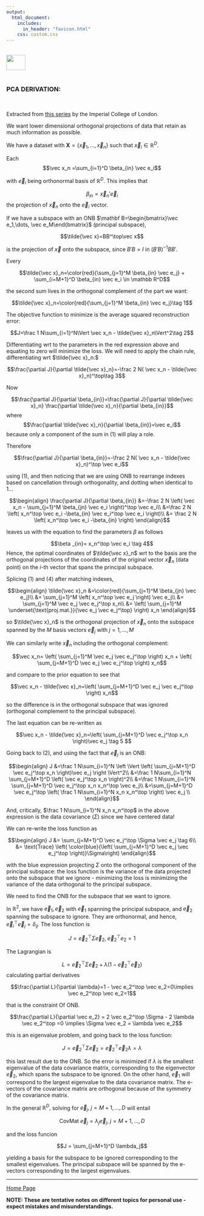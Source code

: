 ```yaml
---
output: 
  html_document:
    includes:
      in_header: "favicon.html" 
    css: custom.css
---
```


<br>
<a href="http://rinterested.github.io/statistics/index.html">
<img HEIGHT="40" WIDTH="50" src="https://cloud.githubusercontent.com/assets/9312897/10556783/a27a26fa-745c-11e5-9b1a-2d5bd737387a.PNG"></a>
<br><br>

### PCA DERIVATION:
<br>

Extracted from [this series](https://youtu.be/PMoV0w8by2A) by the Imperial College of London.

We want lower dimensional orthogonal projections of data that retain as much information as possible.

We have a dataset with $\mathbf X=\{\vec x_1,\dots,\vec x_n\}$ such that $\vec x_i\in\mathbb R^D.$

Each $$\vec x_n =\sum_{i=1}^D \beta_{in} \vec e_i$$ 

with $\vec e_i$ being orthonormal basis of $\mathbb R^D.$ This implies that

$$\beta_{in}= \vec x_n'\vec e_i$$ the projection of $\vec x_n$ onto the $\vec e_i$ vector.

If we have a subspace with an ONB $\mathbf B=\begin{bmatrix}\vec e_1,\dots, \vec e_M\end{bmatrix}$ (principal subspace),

$$\tilde{\vec x}=BB^\top\vec x$$

is the projection of $\vec x$ onto the subspace, since $B'B=I$ in $(B'B)^{-1}BB'.$

Every 

$$\tilde{\vec x}_n=\color{red}{\sum_{j=1}^M \beta_{in} \vec e_j} + \sum_{i=M+1}^D \beta_{in} \vec e_i \in \mathbb R^D$$

the second sum lives in the orthogonal complement of the part we want:

$$\tilde{\vec x}_n=\color{red}{\sum_{j=1}^M \beta_{in} \vec e_j}\tag 1$$

The objective function to minimize is the average squared reconstruction error:

$$J=\frac 1 N\sum_{i=1}^N\Vert \vec x_n - \tilde{\vec x}_n\Vert^2\tag 2$$


Differentiating wrt to the parameters in the red expression above and equating to zero will minimize the loss. We will need to apply the chain rule, differentiating wrt $\tilde{\vec x}_n:$

$$\frac{\partial J}{\partial \tilde{\vec x}_n}=-\frac 2 N( \vec x_n - \tilde{\vec x}_n)^\top\tag 3$$

Now

$$\frac{\partial J}{\partial \beta_{in}}=\frac{\partial J}{\partial \tilde{\vec x}_n} \frac{\partial \tilde{\vec x}_n}{\partial \beta_{in}}$$
where $$\frac{\partial \tilde{\vec x}_n}{\partial \beta_{in}}=\vec e_i$$ because only a component of the sum in $(1)$ will play a role.

Therefore

$$\frac{\partial J}{\partial \beta_{in}}=-\frac 2 N( \vec x_n - \tilde{\vec x}_n)^\top \vec e_i$$

using $(1),$ and then noticing that we are using ONB to rearrange indexes based on cancellation through orthogonality, and dotting when identical to $1$...

$$\begin{align}
\frac{\partial J}{\partial \beta_{in}} &=-\frac 2 N \left( \vec x_n - \sum_{j=1}^M \beta_{jn} \vec e_i \right)^\top \vec e_i\\
&=\frac 2 N \left( x_n^\top \vec e_i -\beta_{in} \vec e_i^\top \vec e_i   \right)\\
&= \frac 2 N \left( x_n^\top \vec e_i -\beta_{in}  \right)
\end{align}$$

leaves us with the equation to find the parameters $\beta$ as follows


$$\beta _{in}=  x_n^\top \vec e_i \tag 4$$
Hence, the optimal coordinates of $\tilde{\vec x}_n$ wrt to the basis are the orthogonal projections of the coordinates of the original vector $\vec x_n$ (data point) on the $i$-th vector that spans the principal subspace.

Splicing $(1)$ and $(4)$ after matching indexes,

$$\begin{align}
\tilde{\vec x}_n &=\color{red}{\sum_{j=1}^M \beta_{jn} \vec e_j}\\
&= \sum_{j=1}^M \left( x_n^\top \vec e_j  \right) \vec e_j\\
&= \sum_{j=1}^M \vec e_j \vec e_j^\top x_n\\
&= \left( \sum_{j=1}^M \underset{\text{proj.mat.}}{\vec e_j \vec e_j^\top} \right) x_n
\end{align}$$

so $\tilde{\vec x}_n$ is the orthogonal projection of $\vec x_n$ onto the subspace spanned by the $M$ basis vectors $\vec e_j$ with $j=1,\dots, M$


We can similarly write $\vec x_n$ including the orthogonal complement:

$$\vec x_n=  \left( \sum_{j=1}^M \vec e_j \vec e_j^\top \right)  x_n +
\left( \sum_{j=M+1}^D \vec e_j \vec e_j^\top \right)  x_n$$

and compare to the prior equation to see that

$$\vec x_n - \tilde{\vec x}_n=\left( \sum_{j=M+1}^D \vec e_j \vec e_j^\top \right) x_n$$

so the difference is in the orthogonal subspace that was ignored (orthogonal complement to the principal subspace).

The last equation can be re-written as

$$\vec x_n - \tilde{\vec x}_n=\left( \sum_{j=M+1}^D \vec e_j^\top x_n \right)\vec e_j \tag 5 $$

Going back to $(2),$ and using the fact that $\vec e_j$ is an ONB:

$$\begin{align}
J &=\frac 1 N\sum_{i=1}^N \left \Vert \left( \sum_{j=M+1}^D \vec e_j^\top x_n \right)\vec e_j \right \Vert^2\\
&=\frac 1 N\sum_{i=1}^N   \sum_{j=M+1}^D \left( \vec e_j^\top x_n \right)^2\\
&=\frac 1 N\sum_{i=1}^N   \sum_{j=M+1}^D \vec e_j^\top x_n x_n^\top \vec e_j\\
&=\sum_{j=M+1}^D   \vec e_j^\top \left(  \frac 1 N\sum_{i=1}^N    x_n x_n^\top \right) \vec e_j \\
\end{align}$$

And, critically, $\frac 1 N\sum_{i=1}^N x_n x_n^\top$ in the above expression is the data covariance $(\Sigma)$ since we have centered data!

We can re-write the loss function as

$$\begin{align}
J &= \sum_{j=M+1}^D   \vec e_j^\top \Sigma \vec e_j \tag 6\\
&= \text{Trace} \left( \color{blue}{\left( \sum_{j=M+1}^D \vec e_j  \vec e_j^\top   \right)}\Sigma\right)
\end{align}$$

with the blue expression projecting $\Sigma$ onto the orthogonal component of the principal subspace: the loss function is the variance of the data projected onto the subspace that we ignore - minimizing the loss is minimizing the variance of the data orthogonal to the principal subspace.

We need to find the ONB for the subspace that we want to ignore. 

In $\mathbb R^2,$ we have $\vec e_1, \vec e_2$ with $\vec e_1$ spanning the principal subspace, and $\vec e_2$ spanning the subspace to ignore. They are orthonormal, and hence, $\vec e_i^\top \vec e_j=\delta_{ij}.$ The loss function is

$$J= \vec e_2^\top \Sigma \vec e_2, \; \vec e_2^\top e_2=1$$

The Lagrangian is 

$$L =\vec e_2^\top \Sigma \vec e_2 + \lambda \left(1 - \vec e_2^\top \vec e_2 \right)$$
calculating partial derivatives


$$\frac{\partial L}{\partial \lambda}=1 - \vec e_2^\top \vec e_2=0\implies \vec e_2^\top \vec e_2=1$$

that is the constraint Of ONB.

$$\frac{\partial L}{\partial \vec e_2} = 2 \vec e_2^\top \Sigma - 2 \lambda \vec e_2^\top =0 \implies \Sigma \vec e_2 = \lambda \vec e_2$$

this is an eigenvalue problem, and going back to the loss function:

$$J = \vec e_2^\top \Sigma \vec e_2 =\vec e_2^\top \vec e_2 \lambda =\lambda$$

this last result due to the ONB. So the error is minimized if $\lambda$ is the smallest eigenvalue of the data covariance matrix, corresponding to the eigenvector $\vec e_2,$ which spans the subspace to be ignored. On the other hand, $\vec e_1$ will correspond to the largest eigenvalue to the data covariance matrix. The e-vectors of the covariance matrix are orthogonal because of the symmetry of the covariance matrix.

In the general $\mathbb R^D,$ solving for $\vec e_j, \; j=M+1, \dots, D$ will entail


$$\text{CovMat } \vec e_j =\lambda_j \vec e_j, \; j = M+1, \dots, D$$

and the loss funcion

$$J = \sum_{j=M+1}^D \lambda_j$$

yielding a basis for the subspace to be ignored corresponding to the smallest eigenvalues. The principal subspace will be spanned by the e-vectors corresponding to the largest eigenvalues.
<br>


---
<a href="http://rinterested.github.io/statistics/index.html">Home Page</a>

**NOTE: These are tentative notes on different topics for personal use - expect mistakes and misunderstandings.**